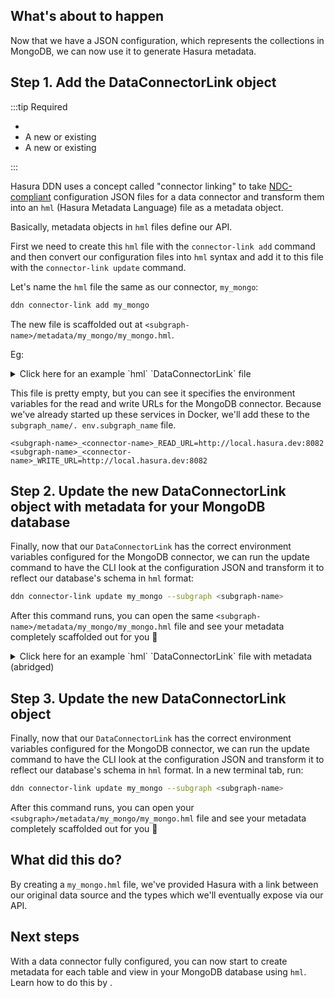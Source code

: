 
## What's about to happen

Now that we have a JSON configuration, which represents the collections in MongoDB, we can now use it to generate
Hasura metadata.

## Step 1. Add the DataConnectorLink object

:::tip Required

- <BaseUrlLink to="/getting-started/prerequisites" text="DDN CLI" />
- A new or existing <BaseUrlLink to="/getting-started/init-supergraph" text="supergraph" />
- A new or existing <BaseUrlLink to="/getting-started/init-subgraph" text="subgraph" />

:::

Hasura DDN uses a concept called "connector linking" to take [NDC-compliant](https://github.com/hasura/ndc-spec)
configuration JSON files for a data connector and transform them into an `hml` (Hasura Metadata Language) file as a
<BaseUrlLink to="/supergraph-modeling/data-connectors/" text="DataConnectorLink" /> metadata object.

Basically, metadata objects in `hml` files define our API.

[//]: # (TODO links)

First we need to create this `hml` file with the `connector-link add` command and then convert our configuration files
into `hml` syntax and add it to this file with the `connector-link update` command.

Let's name the `hml` file the same as our connector, `my_mongo`:

```bash
ddn connector-link add my_mongo
```

The new file is scaffolded out at `<subgraph-name>/metadata/my_mongo/my_mongo.hml`.

Eg:

<details>
  <summary>Click here for an example `hml` `DataConnectorLink` file</summary>
```yaml
kind: DataConnectorLink
version: v1
definition:
  name: my_mongo
  url:
    readWriteUrls:
      read:
        valueFromEnv: MY_SUBGRAPH_MY_MONGO_READ_URL
      write:
        valueFromEnv: MY_SUBGRAPH_MY_MONGO_WRITE_URL
  schema:
    version: v0.1
    schema:
      scalar_types: {}
      object_types: {}
      collections: []
      functions: []
      procedures: []
    capabilities:
      version: ""
      capabilities:
        query: {}
        mutation: {}
```
</details>

This file is pretty empty, but you can see it specifies the environment variables for the read and write URLs for the
MongoDB connector. Because we've already started up these services in Docker, we'll add these to the `subgraph_name/.
env.subgraph_name` file.

```env
<subgraph-name>_<connector-name>_READ_URL=http://local.hasura.dev:8082
<subgraph-name>_<connector-name>_WRITE_URL=http://local.hasura.dev:8082
```

## Step 2. Update the new DataConnectorLink object with metadata for your MongoDB database

Finally, now that our `DataConnectorLink` has the correct environment variables configured for the MongoDB connector,
we can run the update command to have the CLI look at the configuration JSON and transform it to reflect our
database's schema in `hml` format:

```bash
ddn connector-link update my_mongo --subgraph <subgraph-name>
```

After this command runs, you can open the same `<subgraph-name>/metadata/my_mongo/my_mongo.hml` file and see
your metadata completely scaffolded out for you 🎉

<details>
  <summary>Click here for an example `hml` `DataConnectorLink` file with metadata (abridged)</summary>
```yaml
kind: DataConnectorLink
version: v1
definition:
  name: my_mongo
  url:
    readWriteUrls:
      read:
        valueFromEnv: MY_SUBGRAPH_MY_MONGO_READ_URL
      write:
        valueFromEnv: MY_SUBGRAPH_MY_MONGO_WRITE_URL
  schema:
    version: v0.1
    schema:
      scalar_types:
        BinData:
          aggregate_functions:
            count:
              result_type:
                type: named
                name: Int
          comparison_operators:
            _eq:
              type: equal
            _neq:
              type: custom
              argument_type:
                type: named
                name: BinData
        Bool:
          representation:
            type: boolean
          aggregate_functions:
            count:
              result_type:
                type: named
                name: Int
          comparison_operators:
            _eq:
              type: equal
            _neq:
              type: custom
              argument_type:
                type: named
                name: Bool
        Date:
          representation:
            type: timestamp
          aggregate_functions:
            count:
              result_type:
                type: named
                name: Int
            max:
              result_type:
                type: named
                name: Date
            min:
              result_type:
                type: named
                name: Date
          comparison_operators:
            _eq:
              type: equal
            _gt:
              type: custom
              argument_type:
                type: named
                name: Date
            _gte:
              type: custom
              argument_type:
                type: named
                name: Date
            _lt:
              type: custom
              argument_type:
                type: named
                name: Date
            _lte:
              type: custom
              argument_type:
                type: named
                name: Date
            _neq:
              type: custom
              argument_type:
                type: named
                name: Date
        DbPointer:
          aggregate_functions:
            count:
              result_type:
                type: named
                name: Int
          comparison_operators:
            _eq:
              type: equal
            _neq:
              type: custom
              argument_type:
                type: named
                name: DbPointer
        Decimal:
          representation:
            type: bigdecimal
          aggregate_functions:
            avg:
              result_type:
                type: named
                name: Decimal
            count:
              result_type:
                type: named
                name: Int
            max:
              result_type:
                type: named
                name: Decimal
            min:
              result_type:
                type: named
                name: Decimal
            sum:
              result_type:
                type: named
                name: Decimal
          comparison_operators:
            _eq:
              type: equal
            _gt:
              type: custom
              argument_type:
                type: named
                name: Decimal
            _gte:
              type: custom
              argument_type:
                type: named
                name: Decimal
            _lt:
              type: custom
              argument_type:
                type: named
                name: Decimal
            _lte:
              type: custom
              argument_type:
                type: named
                name: Decimal
            _neq:
              type: custom
              argument_type:
                type: named
                name: Decimal
        Double:
          representation:
            type: float64
          aggregate_functions:
            avg:
              result_type:
                type: named
                name: Double
            count:
              result_type:
                type: named
                name: Int
            max:
              result_type:
                type: named
                name: Double
            min:
              result_type:
                type: named
                name: Double
            sum:
              result_type:
                type: named
                name: Double
          comparison_operators:
            _eq:
              type: equal
            _gt:
              type: custom
              argument_type:
                type: named
                name: Double
            _gte:
              type: custom
              argument_type:
                type: named
                name: Double
            _lt:
              type: custom
              argument_type:
                type: named
                name: Double
            _lte:
              type: custom
              argument_type:
                type: named
                name: Double
            _neq:
              type: custom
              argument_type:
                type: named
                name: Double
        ExtendedJSON:
          representation:
            type: json
          aggregate_functions: {}
          comparison_operators: {}
        Int:
          representation:
            type: int32
          aggregate_functions:
            avg:
              result_type:
                type: named
                name: Int
            count:
              result_type:
                type: named
                name: Int
            max:
              result_type:
                type: named
                name: Int
            min:
              result_type:
                type: named
                name: Int
            sum:
              result_type:
                type: named
                name: Int
          comparison_operators:
            _eq:
              type: equal
            _gt:
              type: custom
              argument_type:
                type: named
                name: Int
            _gte:
              type: custom
              argument_type:
                type: named
                name: Int
            _lt:
              type: custom
              argument_type:
                type: named
                name: Int
            _lte:
              type: custom
              argument_type:
                type: named
                name: Int
            _neq:
              type: custom
              argument_type:
                type: named
                name: Int
        Javascript:
          aggregate_functions:
            count:
              result_type:
                type: named
                name: Int
          comparison_operators: {}
        JavascriptWithScope:
          aggregate_functions:
            count:
              result_type:
                type: named
                name: Int
          comparison_operators: {}
        Long:
          representation:
            type: int64
          aggregate_functions:
            avg:
              result_type:
                type: named
                name: Long
            count:
              result_type:
                type: named
                name: Int
            max:
              result_type:
                type: named
                name: Long
            min:
              result_type:
                type: named
                name: Long
            sum:
              result_type:
                type: named
                name: Long
          comparison_operators:
            _eq:
              type: equal
            _gt:
              type: custom
              argument_type:
                type: named
                name: Long
            _gte:
              type: custom
              argument_type:
                type: named
                name: Long
            _lt:
              type: custom
              argument_type:
                type: named
                name: Long
            _lte:
              type: custom
              argument_type:
                type: named
                name: Long
            _neq:
              type: custom
              argument_type:
                type: named
                name: Long
        MaxKey:
          aggregate_functions:
            count:
              result_type:
                type: named
                name: Int
          comparison_operators:
            _eq:
              type: equal
            _neq:
              type: custom
              argument_type:
                type: named
                name: MaxKey
        MinKey:
          aggregate_functions:
            count:
              result_type:
                type: named
                name: Int
          comparison_operators:
            _eq:
              type: equal
            _neq:
              type: custom
              argument_type:
                type: named
                name: MinKey
        "Null":
          aggregate_functions:
            count:
              result_type:
                type: named
                name: Int
          comparison_operators:
            _eq:
              type: equal
            _neq:
              type: custom
              argument_type:
                type: named
                name: "Null"
        ObjectId:
          representation:
            type: string
          aggregate_functions:
            count:
              result_type:
                type: named
                name: Int
          comparison_operators:
            _eq:
              type: equal
            _neq:
              type: custom
              argument_type:
                type: named
                name: ObjectId
        Regex:
          aggregate_functions:
            count:
              result_type:
                type: named
                name: Int
          comparison_operators: {}
        String:
          representation:
            type: string
          aggregate_functions:
            count:
              result_type:
                type: named
                name: Int
            max:
              result_type:
                type: named
                name: String
            min:
              result_type:
                type: named
                name: String
          comparison_operators:
            _eq:
              type: equal
            _gt:
              type: custom
              argument_type:
                type: named
                name: String
            _gte:
              type: custom
              argument_type:
                type: named
                name: String
            _iregex:
              type: custom
              argument_type:
                type: named
                name: String
            _lt:
              type: custom
              argument_type:
                type: named
                name: String
            _lte:
              type: custom
              argument_type:
                type: named
                name: String
            _neq:
              type: custom
              argument_type:
                type: named
                name: String
            _regex:
              type: custom
              argument_type:
                type: named
                name: String
        Symbol:
          aggregate_functions:
            count:
              result_type:
                type: named
                name: Int
          comparison_operators:
            _eq:
              type: equal
            _neq:
              type: custom
              argument_type:
                type: named
                name: Symbol
        Timestamp:
          aggregate_functions:
            count:
              result_type:
                type: named
                name: Int
            max:
              result_type:
                type: named
                name: Timestamp
            min:
              result_type:
                type: named
                name: Timestamp
          comparison_operators:
            _eq:
              type: equal
            _gt:
              type: custom
              argument_type:
                type: named
                name: Timestamp
            _gte:
              type: custom
              argument_type:
                type: named
                name: Timestamp
            _lt:
              type: custom
              argument_type:
                type: named
                name: Timestamp
            _lte:
              type: custom
              argument_type:
                type: named
                name: Timestamp
            _neq:
              type: custom
              argument_type:
                type: named
                name: Timestamp
        Undefined:
          aggregate_functions:
            count:
              result_type:
                type: named
                name: Int
          comparison_operators:
            _eq:
              type: equal
            _neq:
              type: custom
              argument_type:
                type: named
                name: Undefined
      object_types:
        movies:
          fields:
            _id:
              type:
                type: nullable
                underlying_type:
                  type: named
                  name: ObjectId
            awards:
              type:
                type: nullable
                underlying_type:
                  type: named
                  name: movies_awards
            cast:
              type:
                type: nullable
                underlying_type:
                  type: array
                  element_type:
                    type: named
                    name: String
            countries:
              type:
                type: nullable
                underlying_type:
                  type: array
                  element_type:
                    type: named
                    name: String
            directors:
              type:
                type: nullable
                underlying_type:
                  type: array
                  element_type:
                    type: named
                    name: String
            fullplot:
              type:
                type: nullable
                underlying_type:
                  type: named
                  name: String
            genres:
              type:
                type: nullable
                underlying_type:
                  type: array
                  element_type:
                    type: named
                    name: String
            imdb:
              type:
                type: nullable
                underlying_type:
                  type: named
                  name: movies_imdb
            languages:
              type:
                type: nullable
                underlying_type:
                  type: array
                  element_type:
                    type: named
                    name: String
            lastupdated:
              type:
                type: nullable
                underlying_type:
                  type: named
                  name: String
            metacritic:
              type:
                type: nullable
                underlying_type:
                  type: named
                  name: Int
            num_mflix_comments:
              type:
                type: nullable
                underlying_type:
                  type: named
                  name: Int
            plot:
              type:
                type: nullable
                underlying_type:
                  type: named
                  name: String
            poster:
              type:
                type: nullable
                underlying_type:
                  type: named
                  name: String
            rated:
              type:
                type: nullable
                underlying_type:
                  type: named
                  name: String
            released:
              type:
                type: nullable
                underlying_type:
                  type: named
                  name: Date
            runtime:
              type:
                type: nullable
                underlying_type:
                  type: named
                  name: Int
            title:
              type:
                type: nullable
                underlying_type:
                  type: named
                  name: String
            tomatoes:
              type:
                type: nullable
                underlying_type:
                  type: named
                  name: movies_tomatoes
            type:
              type:
                type: nullable
                underlying_type:
                  type: named
                  name: String
            writers:
              type:
                type: nullable
                underlying_type:
                  type: array
                  element_type:
                    type: named
                    name: String
            year:
              type:
                type: nullable
                underlying_type:
                  type: named
                  name: ExtendedJSON
      collections:
        - name: movies
          arguments: {}
          type: movies
          uniqueness_constraints: {}
          foreign_keys: {}
      functions: []
      procedures: []
    capabilities:
      version: 0.1.2
      capabilities:
        query:
          aggregates: {}
          variables: {}
          explain: {}
        mutation: {}
        relationships: {}
```
</details>

## Step 3. Update the new DataConnectorLink object

Finally, now that our `DataConnectorLink` has the correct environment variables configured for the MongoDB connector,
we can run the update command to have the CLI look at the configuration JSON and transform it to reflect our database's
schema in `hml` format. In a new terminal tab, run:

```bash
ddn connector-link update my_mongo --subgraph <subgraph-name>
```

After this command runs, you can open your `<subgraph>/metadata/my_mongo/my_mongo.hml` file and see your metadata
completely scaffolded out for you 🎉

## What did this do?

By creating a `my_mongo.hml` file, we've provided Hasura with a link between our original data source and the types
which we'll eventually expose via our API.

## Next steps

<!-- prettier-ignore -->
With a data connector fully configured, you can now start to create metadata for each table and view in your MongoDB
database using `hml`. Learn how to do this by
<BaseUrlLink to="/getting-started/connect-to-data/expose-source-entities" text="exposing source entities" />.
